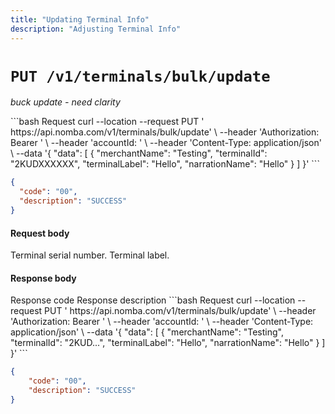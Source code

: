 ```yaml
---
title: "Updating Terminal Info"
description: "Adjusting Terminal Info"
---
```


<CardGroup cols={2}>
  <Card
    title="Updating Terminal Info"
    icon="link-simple"
    href="/nomba-api-reference/terminals/update-terminal-details"
  ></Card>
</CardGroup>

# `PUT /v1/terminals/bulk/update`

*buck update - need clarity*

<CodeGroup>
```bash Request
curl --location --request PUT ' https://api.nomba.com/v1/terminals/bulk/update' \
--header 'Authorization: Bearer <token>' \
--header 'accountId: <accountId>' \
--header 'Content-Type: application/json' \
--data '{
    "data": [
        {
            "merchantName": "Testing",
            "terminalId": "2KUDXXXXXX",
            "terminalLabel": "Hello",
            "narrationName": "Hello"
        }
    ]
}'
```

```json Response
{
  "code": "00",
  "description": "SUCCESS"
}
```
</CodeGroup>

#### Request body

<ParamField body="serialNumber" type="string" required>
  Terminal serial number.
</ParamField>

<ParamField body="terminalLabel" type="string">
  Terminal label.
</ParamField>

#### Response body

<ResponseField name="code" type="string" required>
  Response code
</ResponseField>

<ResponseField name="description" type="string" required>
  Response description
</ResponseField>

<CodeGroup>
```bash Request
curl --location --request PUT ' https://api.nomba.com/v1/terminals/bulk/update' \
--header 'Authorization: Bearer <token>' \
--header 'accountId: <accountId>' \
--header 'Content-Type: application/json' \
--data '{
    "data": [
        {
            "merchantName": "Testing",
            "terminalId": "2KUD...",
            "terminalLabel": "Hello",
            "narrationName": "Hello"
        }
    ]
}'
```

```json Response
{
    "code": "00",
    "description": "SUCCESS"
}
```
</CodeGroup>
